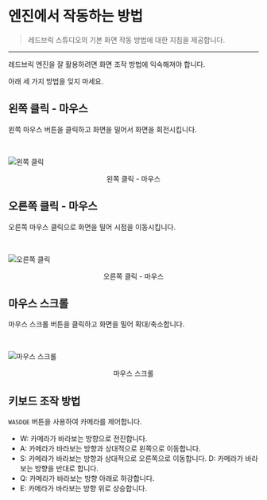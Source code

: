 # 엔진에서 작동하는 방법

> 레드브릭 스튜디오의 기본 화면 작동 방법에 대한 지침을 제공합니다.

---

레드브릭 엔진을 잘 활용하려면 화면 조작 방법에 익숙해져야 합니다.

아래 세 가지 방법을 잊지 마세요.

## 왼쪽 클릭 - 마우스

왼쪽 마우스 버튼을 클릭하고 화면을 밀어서 화면을 회전시킵니다.

<br />

![왼쪽 클릭](../../../../images/leftclick.gif)

<center>왼쪽 클릭 - 마우스</center>

## 오른쪽 클릭 - 마우스

오른쪽 마우스 클릭으로 화면을 밀어 시점을 이동시킵니다.

<br />

![오른쪽 클릭](../../../../images/rightclick.gif)

<center>오른쪽 클릭 - 마우스</center>

## 마우스 스크롤

마우스 스크롤 버튼을 클릭하고 화면을 밀어 확대/축소합니다.

<br />

![마우스 스크롤](../../../../images/mousescroll.gif)

<center>마우스 스크롤</center>

## 키보드 조작 방법

`WASDQE` 버튼을 사용하여 카메라를 제어합니다.

- W: 카메라가 바라보는 방향으로 전진합니다.
- A: 카메라가 바라보는 방향과 상대적으로 왼쪽으로 이동합니다.
- S: 카메라가 바라보는 방향과 상대적으로 오른쪽으로 이동합니다. D: 카메라가 바라보는 방향을 반대로 합니다.
- Q: 카메라가 바라보는 방향 아래로 하강합니다.
- E: 카메라가 바라보는 방향 위로 상승합니다.
